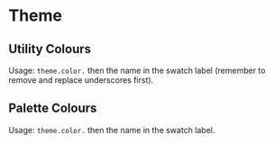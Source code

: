 

<Meta title="Theme"/>

# Theme

## Utility Colours
Usage: `theme.color.` then the name in the swatch label (remember to remove and replace underscores first).

<ColorPalette>
  <ColorItem 
    title="Context Menu" 
    subtitle="_ = contextMenu" 
    colors={{ 
        _HeadingBackground: theme.color.contextMenuHeadingBackground,
        _Background: theme.color.contextMenuBackground,
        _BackgroundHover: theme.color.contextMenuBackgroundHover,
    }} 
  />
  <ColorItem 
    title="Error" 
    subtitle="" 
    colors={{ 
        error: theme.color.error,
        errorEmphasis: theme.color.errorEmphasis,
        errorBackground: theme.color.errorBackground,
        errorBackgroundHover: theme.color.errorBackgroundHover,
    }} 
  />
  <ColorItem 
    title="Input (Background)" 
    subtitle="_ = inputBackground" 
    colors={{ 
        _: theme.color.inputBackground,
        _Active: theme.color.inputBackgroundActive,
        _HoverDark: theme.color.inputBackgroundHoverDark,
        _HoverLight: theme.color.inputBackgroundHoverLight,  
    }} 
  />
    <ColorItem 
    title="Input (Border)" 
    subtitle="" 
    colors={{ 
        inputBorder: theme.color.inputBorder,
    }} 
  />
  <ColorItem 
    title="Main Background" 
    subtitle="" 
    colors={{ 
        mainBackground: theme.color.mainBackground,
        mainBackgroundBorder: theme.color.mainBackgroundBorder,
    }} 
  />
  <ColorItem 
    title="Main Text" 
    subtitle="" 
    colors={{ 
        mainText: theme.color.mainText,
        mainTextPaleDark: theme.color.mainTextPaleDark,
        mainTextPaleLight: theme.color.mainTextPaleLight,
    }} 
  />
  <ColorItem 
    title="Primary (States)" 
    subtitle="" 
    colors={{ 
        primaryDisabled: theme.color.primaryDisabled,
        primaryActive: theme.color.primaryActive,
        primaryHover: theme.color.primaryHover,
    }} 
  />
  <ColorItem 
    title="Primary (Text-Related)" 
    subtitle="" 
    colors={{ 
        primaryTextOnWhite: theme.color.primaryTextOnWhite,
        textOnPrimary: theme.color.textOnPrimary,
    }} 
  />
  <ColorItem 
    title="Primary (Other)" 
    subtitle="" 
    colors={{ 
        progressOnPrimary: theme.color.progressOnPrimary,
    }} 
  />
  <ColorItem 
    title="Success" 
    subtitle="" 
    colors={{ 
        success: theme.color.success,
        successBackground: theme.color.successBackground,
    }} 
  />
  <ColorItem 
    title="Attention" 
    subtitle="" 
    colors={{ 
        attention: theme.color.attention,
    }} 
  />
  <ColorItem 
    title="Autofill" 
    subtitle="" 
    colors={{ 
        autofill: theme.color.autofill,
    }} 
  />
  <ColorItem 
    title="Avatar Background" 
    subtitle="" 
    colors={{ 
        avatarBackground: theme.color.avatarBackground,
    }} 
  />
  <ColorItem 
    title="Code" 
    subtitle="" 
    colors={{ 
        code: theme.color.code,
    }} 
  />
  <ColorItem 
    title="Focus Outline" 
    subtitle="displayed with theme.opacity.focusOutline applied" 
    colors={{ 
        focusOutline: addOpacityToColor(theme.color.focusOutline, theme.opacity.focusOutline),
    }} 
  />
</ColorPalette>

## Palette Colours
Usage: `theme.color.` then the name in the swatch label.

<ColorPalette>
  <ColorItem 
    title="Primary" 
    subtitle="" 
    colors={{ 
        primaryPale: theme.color.primaryPale, 
        primary: theme.color.primary, 
        primaryDarker: theme.color.primaryDarker, 
        primaryDarkest: theme.color.primaryDarkest 
    }} 
  />
  <ColorItem 
    title="Greyscale" 
    subtitle="" 
    colors={{ 
        white: theme.color.white,
        grayM: theme.color.grayM,
        grayL: theme.color.grayL,
        grayS: theme.color.grayS,
        grayK: theme.color.grayK,
        black: theme.color.black
    }} 
  />
  <ColorItem 
    title="Red" 
    subtitle="" 
    colors={{ 
        redPalest: theme.color.redPalest,
        redPale: theme.color.redPale,
        red: theme.color.red,
        redSuper: theme.color.redSuper,
    }} 
  />
  <ColorItem 
    title="Green" 
    subtitle="" 
    colors={{ 
        greenPale: theme.color.greenPale,
        green: theme.color.green,
    }} 
  />
  <ColorItem 
    title="Yellow" 
    subtitle="" 
    colors={{ 
        yellowPale: theme.color.yellowPale,
        yellow: theme.color.yellow,
    }} 
  />
  <ColorItem 
    title="Blue" 
    subtitle="" 
    colors={{ 
        blue: theme.color.blue,
    }} 
  />
</ColorPalette>


